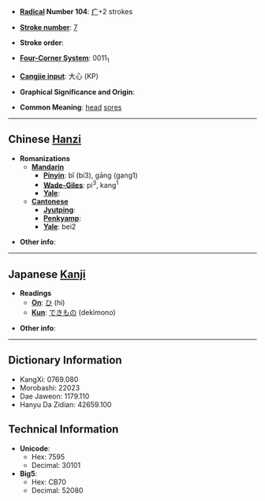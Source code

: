 * '''[[Wiktionary:Chinese radical index| Radical]] Number 104''': [[Wiktionary:Chinese radical index 疒|疒]]+2 strokes

* '''[[Wiktionary:Chinese total strokes index|Stroke number]]''': [[Wiktionary:Chinese total strokes index 7|7]]

* '''Stroke order''': 

* '''[[Wiktionary:Chinese four corner index|Four-Corner System]]''': 0011<sub>1</sub>

* '''[[Wiktionary:Chinese Cangjie index|Cangjie input]]''': 大心 (KP)

* '''Graphical Significance and Origin''': 

* '''Common Meaning''': [[head]] [[sore]]s

----

== Chinese [[Hanzi]] ==

* '''Romanizations'''
** '''[[Mandarin]]'''
*** '''[[Pinyin]]''': bǐ (bi3), gāng (gang1)
*** '''[[Wade-Giles]]''': pi<sup>3</sup>, kang<sup>1</sup>
*** '''[[Yale]]''': 
** '''[[Cantonese]]'''
*** '''[[Jyutping]]''':
*** '''[[Penkyamp]]''': 
*** '''[[Yale]]''': bei2

* '''Other info''': 

----

== Japanese [[Kanji]] ==

* '''Readings'''
** '''[[On]]''': [[ひ]] (hi)
** '''[[Kun]]''': [[できもの]] (dekimono)

* '''Other info''':  

----

== Dictionary Information ==

* KangXi: 0769.080
* Morobashi: 22023
* Dae Jaweon: 1179.110
* Hanyu Da Zidian: 42659.100

== Technical Information ==

* '''Unicode''':
** Hex: 7595
** Decimal: 30101
* '''Big5''':
** Hex: CB70
** Decimal: 52080